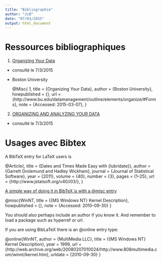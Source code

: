 ```yaml
---
title: "Bibliographie"
author: "JcB"
date: "07/03/2015"
output: html_document
---
```


Ressources bibliographiques
===========================

1. [Organizing Your Data](http://www.bu.edu/datamanagement/outline/elements/organize/#Forms)
  - consulté le 7/3/2015
  - Boston University
  
    @Misc{ 1,
    title = {Organizing Your Data},
    author = {Boston University},
    howpublished = {\url{http://www.bu.edu/datamanagement/outline/elements/organize/#Forms}},
    url = {http://www.bu.edu/datamanagement/outline/elements/organize/#Forms},
    note = {Accessed: 2015-03-07},
  }

2. [ORGANIZING AND ANALYZING YOUR DATA ](http://www.wilder.org/Wilder-Research/Publications/Studies/Program%20Evaluation%20and%20Research%20Tips/Organizing%20and%20Analyzing%20Your%20Data%20-%20Tips%20for%20Conducting%20Program%20Evaluation%20Issue%2013,%20Fact%20Sheet.pdf)
  - consulté le 7/3/2015
  


Usages avec Bibtex
===================
A BibTeX entry for LaTeX users is

  @Article{,
    title = {Dates and Times Made Easy with {lubridate}},
    author = {Garrett Grolemund and Hadley Wickham},
    journal = {Journal of Statistical Software},
    year = {2011},
    volume = {40},
    number = {3},
    pages = {1--25},
    url = {http://www.jstatsoft.org/v40/i03/},
  }
  
[A simple way of doing it in BibTeX is with a @misc entry](http://tex.stackexchange.com/questions/3587/how-can-i-use-bibtex-to-cite-a-web-page)

@misc{WinNT,
  title = {{MS Windows NT} Kernel Description},
  howpublished = {\url{http://web.archive.org/web/20080207010024/http://www.808multimedia.com/winnt/kernel.htm}},
  note = {Accessed: 2010-09-30}
}

You should also perhaps include an author if you know it. And remember to load a package such as hyperref or url.

If you are using BibLaTeX there is an @online entry type:

@online{WinNT,
  author = {MultiMedia LLC},
  title = {{MS Windows NT} Kernel Description},
  year = 1999,
  url = {http://web.archive.org/web/20080207010024/http://www.808multimedia.com/winnt/kernel.htm},
  urldate = {2010-09-30}
}